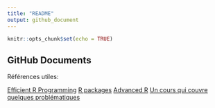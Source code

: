 ```yaml
---
title: "README"
output: github_document
---
```


```r
knitr::opts_chunk$set(echo = TRUE)
```

## GitHub Documents


Références utiles:

[Efficient R Programming](https://csgillespie.github.io/efficientR/)
[R packages](http://r-pkgs.had.co.nz/)
[Advanced R](https://adv-r.hadley.nz/)
[Un cours qui couvre quelques problématiques](https://mikoontz.github.io/data-carpentry-week/index.html)